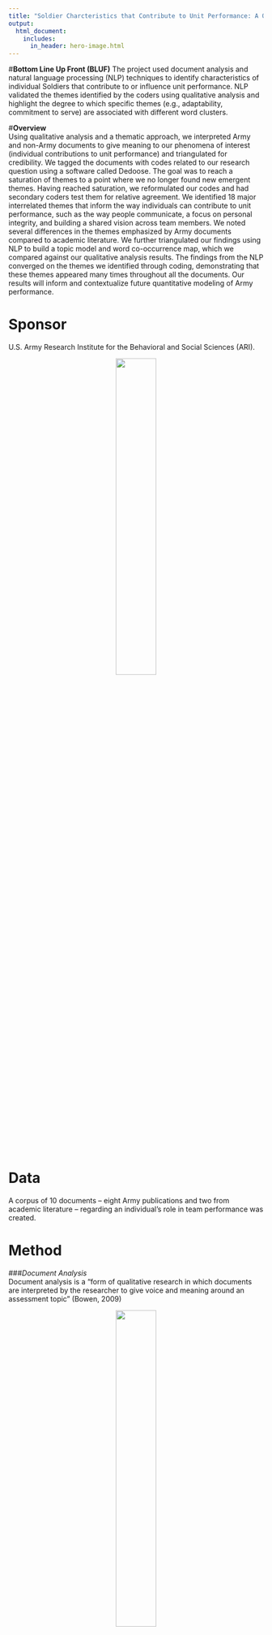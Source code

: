 ```yaml
---
title: "Soldier Charcteristics that Contribute to Unit Performance: A Qualitative Analysis"
output:
  html_document:
    includes:
      in_header: hero-image.html
---
```


#**Bottom Line Up Front (BLUF)**
The project used document analysis and natural language processing (NLP) techniques to identify characteristics of individual Soldiers that contribute to or influence unit performance. NLP validated the themes identified by the coders using qualitative analysis and highlight the degree to which specific themes (e.g., adaptability, commitment to serve) are associated with different word clusters.

#**Overview**  
Using qualitative analysis and a thematic approach, we interpreted Army and non-Army documents to give meaning to our phenomena of interest (individual contributions to unit performance) and triangulated for credibility. We tagged the documents with codes related to our research question using a software called Dedoose. The goal was to reach a saturation of themes to a point where we no longer found new emergent themes. Having reached saturation, we reformulated our codes and had secondary coders test them for relative agreement. We identified 18 major interrelated themes that inform the way individuals can contribute to unit performance, such as the way people communicate, a focus on personal integrity, and building a shared vision across team members. We noted several differences in the themes emphasized by Army documents compared to academic literature. We further triangulated our findings using NLP to build a topic model and word co-occurrence map, which we compared against our qualitative analysis results. The findings from the NLP converged on the themes we identified through coding, demonstrating that these themes appeared many times throughout all the documents. Our results will inform and contextualize future quantitative modeling of Army performance.

<!---
Dropping the Goal section because it's sufficiently covered by the BLUF & Overview.
-->

# **Sponsor**
U.S. Army Research Institute for the Behavioral and Social Sciences (ARI).
<p align="center">   

![ ](www/ARI.png){width=40% }  
</p>  


# **Data**   
A corpus of 10 documents – eight Army publications and two from academic literature – regarding an individual's role in team performance was created.

# **Method**

###*Document Analysis*  
Document analysis is a “form of qualitative research in which documents are interpreted by the researcher to give voice and meaning around an assessment topic" (Bowen, 2009)  

<!---Our Approach: A Mixed Method Thematic Approach-->

<p align="center">   

![ ](www/word_cloud.PNG){width=40% }  
</p>  

###*Natural Language Processing*  
Natural language processing (NLP) "strives to build machines that understand and respond to text data much the same way humans do" (IBM, 2022).

All NLP for this project was run on a corpus of the 10 documents on which document analysis was conducted. The documents were cleaned by removing stop words (e.g., the, and, of) and lemmatizing each word. Lemmatizing transforms each word to a common base word (e.g., running, runs to run).

  
####*Co-occurrence*
Co-occurrence visualizes word pairs that occur together most frequently in the corpus.

####*Term Frequency- Inverse Document Frequency (TF-IDF)*  
TF-IDF is a text classification method that reflects the importance of a word to a document in a corpus of documents.  
  
####*Latent Dirichlet Allocation (LDA)*  
LDA is a Bayesian topic model that discovers the topics in a corpus of documents and the concurrent probability that they will occur.   



[![ ](www/black-logo.png)](https://biocomplexity.virginia.edu/event/data-science-public-good-symposium-2022)

